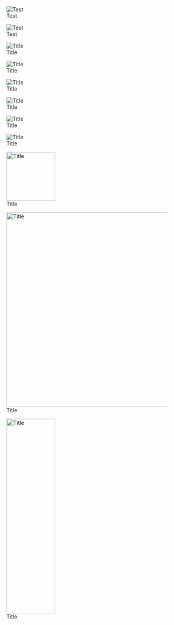 [[Image:Test]]

[[Image:Test|alt=Alt Text]]

[[Image:Test|alt=Alt Text|Title]]

[[Image:Test|link=|Title]]

[[Image:Test|link=http://example.com|Title]]

[[Image:Test|link=Some Page|Title]]

[[Image:Test|alt=Alt Text|upright|border|Title]]

[[Image:Test|alt=Alt Text|frame|bottom|right|upright|border|Title]]

[[Image:Test|alt=Alt Text|128px|Title]]

[[Image:Test|alt=Alt Text|x512px|Title]]

[[Image:Test|alt=Alt Text|128x512px|Title]]
